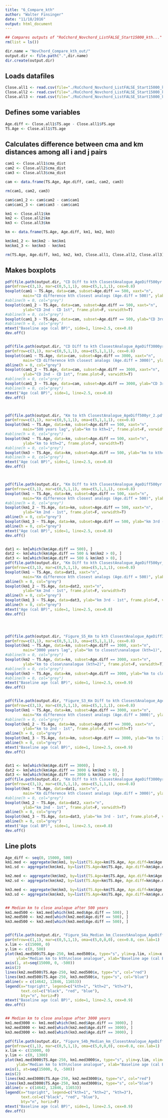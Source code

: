 ```yaml
---
title: "6_Compare_kth"
author: "Walter Finsinger"
date: "11/18/2016"
output: html_document
---
```



```r
## Compares outputs of "RoCchord_Novchord_ListFALSE_Start15000_kth..."
rm(list = ls())

dir.name = "NovChord_Compare_kth_out/"
output.dir <- file.path(".",dir.name)
dir.create(output.dir)
```

## Loads datafiles ####
```r
Close.all1 <- read.csv(file="./RoCchord_Novchord_ListFALSE_Start15000_kth1/All_closest_analogs.csv", header=TRUE)
Close.all2 <- read.csv(file="./RoCchord_Novchord_ListFALSE_Start15000_kth2/All_closest_analogs.csv", header=TRUE)
Close.all3 <- read.csv(file="./RoCchord_Novchord_ListFALSE_Start15000_kth3/All_closest_analogs.csv", header=TRUE)
```

## Defines some variables ####
```r
Age.diff <- Close.all1$TS.age - Close.all1$FS.age
TS.Age <- Close.all1$TS.age
```

## Calculates difference between cma and km distances among all i and j pairs ####
```r
cam1 <- Close.all1$cma_dist
cam2 <- Close.all2$cma_dist
cam3 <- Close.all3$cma_dist

cam <- data.frame(TS.Age, Age.diff, cam1, cam2, cam3)

rm(cam1, cam2, cam3)

cam$cam1_2 <- cam$cam2 - cam$cam1
cam$cam1_3 <- cam$cam3 - cam$cam1

km1 <- Close.all1$km
km2 <- Close.all2$km
km3 <- Close.all3$km

km <- data.frame(TS.Age, Age.diff, km1, km2, km3)

km$km1_2 <- km$km2 - km$km1
km$km1_3 <- km$km3 - km$km1

rm(TS.Age, Age.diff, km1, km2, km3, Close.all1, Close.all2, Close.all3)
```

## Makes boxplots ####
```r
pdf(file.path(output.dir, "CD Diff to kth ClosestAnalogue_AgeDiff500yr.pdf"))
par(mfrow=c(3,1), mar=c(0,5,1,1), oma=c(5,1,1,1), cex=0.8)
boxplot(cam1 ~ TS.Age, data=cam, subset=Age.diff == 500, xaxt="n",
        main="CD difference kth closest analogs (Age.diff = 500)", ylab="CD 1st", frame.plot=F, varwidth=T)
#abline(h = 0, col="grey")
boxplot(cam1_2 ~ TS.Age, data=cam, subset=Age.diff == 500, xaxt="n",
        ylab="CD 2nd - CD 1st", frame.plot=F, varwidth=T)
#abline(h = 0, col="grey")
boxplot(cam1_3 ~ TS.Age, data=cam, subset=Age.diff == 500, ylab="CD 3rd - CD 1st", frame.plot=F, varwidth=T)
#abline(h = 0, col="grey")
mtext("Baseline age (cal BP)", side=1, line=2.5, cex=0.8)
dev.off()


pdf(file.path(output.dir, "CD Diff to kth ClosestAnalogue_AgeDiff3000yr.pdf"))
par(mfrow=c(3,1), mar=c(0,5,1,1), oma=c(5,1,1,1), cex=0.8)
boxplot(cam1 ~ TS.Age, data=cam, subset=Age.diff == 3000, xaxt="n",
        main="CD difference kth closest analogs (Age.diff = 3000)", ylab="CD to 1st", frame.plot=F, varwidth=T)
abline(h = 0, col="grey")
boxplot(cam1_2 ~ TS.Age, data=cam, subset=Age.diff == 3000, xaxt="n",
        ylab="CD 2nd - CD 1st", frame.plot=F, varwidth=T)
#abline(h = 0, col="grey")
boxplot(cam1_3 ~ TS.Age, data=cam, subset=Age.diff == 3000, ylab="CD 3rd - CD 1st", frame.plot=F, varwidth=T)
#abline(h = 0, col="grey")
mtext("Age (cal BP)", side=1, line=2.5, cex=0.8)
dev.off()



pdf(file.path(output.dir, "Km to kth ClosestAnalogue_AgeDiff500yr_2.pdf"))
par(mfrow=c(3,1), mar=c(0,5,1,1), oma=c(5,1,1,1), cex=0.8)
boxplot(km1 ~ TS.Age, data=km, subset=Age.diff == 500, xaxt="n",
        main="500 years lag", ylab="km to kth=1", frame.plot=F, varwidth=T)
#abline(h = 0, col="grey")
boxplot(km2 ~ TS.Age, data=km, subset=Age.diff == 500, xaxt="n",
        ylab="km to kth=2", frame.plot=F, varwidth=T)
#abline(h = 0, col="grey")
boxplot(km3 ~ TS.Age, data=km, subset=Age.diff == 500, ylab="km to kth=3", frame.plot=F, varwidth=T)
#abline(h = 0, col="grey")
mtext("Age (cal BP)", side=1, line=2.5, cex=0.8)
dev.off()



pdf(file.path(output.dir, "Km Diff to kth ClosestAnalogue_AgeDiff500yr.pdf"))
par(mfrow=c(3,1), mar=c(0,5,1,1), oma=c(5,1,1,1), cex=0.8)
boxplot(km1 ~ TS.Age, data=km, subset=Age.diff == 500, xaxt="n",
        main="Km difference kth closest analogs (Age.diff = 500)", ylab="km 1st", frame.plot=F, varwidth=T)
#abline(h = 0, col="grey")
boxplot(km1_2 ~ TS.Age, data=km, subset=Age.diff == 500, xaxt="n",
        ylab="km 2nd - 1st", frame.plot=F, varwidth=T)
abline(h = 0, col="grey")
boxplot(km1_3 ~ TS.Age, data=km, subset=Age.diff == 500, ylab="km 3rd - 1st", frame.plot=F, varwidth=T)
abline(h = 0, col="grey")
mtext("Age (cal BP)", side=1, line=2.5, cex=0.8)
dev.off()


dat1 <- km[which(km$Age.diff == 500), ]
dat2 <- km[which(km$Age.diff == 500 & km$km2 > 0), ]
dat3 <- km[which(km$Age.diff == 500 & km$km3 > 0), ]
pdf(file.path(output.dir, "Km Diff to kth ClosestAnalogue_AgeDiff500yr_excl0km.pdf"))
par(mfrow=c(3,1), mar=c(0,5,1,1), oma=c(5,1,1,1), cex=0.8)
boxplot(km1 ~ TS.Age, data=dat1, xaxt="n",
        main="Km difference kth closest analogs (Age.diff = 500)", ylab="km 1st", frame.plot=F, varwidth=T)
abline(h = 0, col="grey")
boxplot(km1_2 ~ TS.Age, data=dat2, xaxt="n",
        ylab="km 2nd - 1st", frame.plot=F, varwidth=T)
abline(h = 0, col="grey")
boxplot(km1_3 ~ TS.Age, data=dat3, ylab="km 3rd - 1st", frame.plot=F, varwidth=T)
abline(h = 0, col="grey")
mtext("Age (cal BP)", side=1, line=2.5, cex=0.8)
dev.off()




pdf(file.path(output.dir, "Figure_S5_Km to kth ClosestAnalogue_AgeDiff3000yr_2.pdf"))
par(mfrow=c(3,1), mar=c(0,5,1,1), oma=c(5,1,1,1), cex=0.8)
boxplot(km1 ~ TS.Age, data=km, subset=Age.diff == 3000, xaxt="n",
        main="3000 years lag", ylab="km to closest\nanalogue (kth=1)", frame.plot=F, varwidth=T)
#abline(h = 0, col="grey")
boxplot(km2 ~ TS.Age, data=km, subset=Age.diff == 3000, xaxt="n",
        ylab="km to close\nanalogue (kth=2)", frame.plot=F, varwidth=T)
#abline(h = 0, col="grey")
boxplot(km3 ~ TS.Age, data=km, subset=Age.diff == 3000, ylab="km to close\nanalogue (kth=3)", frame.plot=F, varwidth=T)
#abline(h = 0, col="grey")
mtext("Baseline age (cal BP)", side=1, line=2.5, cex=0.9)
dev.off()


pdf(file.path(output.dir, "Figure_S3_Km Diff to kth ClosestAnalogue_AgeDiff3000yr.pdf"))
par(mfrow=c(3,1), mar=c(0,5,1,1), oma=c(5,1,1,1), cex=0.8)
boxplot(km1 ~ TS.Age, data=km, subset=Age.diff == 3000, xaxt="n",
        main="Km difference kth closest analogs (Age.diff = 3000)", ylab="km to 1st", frame.plot=F, varwidth=T)
#abline(h = 0, col="grey")
boxplot(km1_2 ~ TS.Age, data=km, subset=Age.diff == 3000, xaxt="n",
        ylab="km to 2nd - 1st", frame.plot=F, varwidth=T)
abline(h = 0, col="grey")
boxplot(km1_3 ~ TS.Age, data=km, subset=Age.diff == 3000, ylab="km to 3rd - 1st", frame.plot=F, varwidth=T)
abline(h = 0, col="grey")
mtext("Baseline age (cal BP)", side=1, line=2.5, cex=0.9)
dev.off()


dat1 <- km[which(km$Age.diff == 3000), ]
dat2 <- km[which(km$Age.diff == 3000 & km$km2 > 0), ]
dat3 <- km[which(km$Age.diff == 3000 & km$km3 > 0), ]
pdf(file.path(output.dir, "Km Diff to kth ClosestAnalogue_AgeDiff3000yr_excl0km.pdf"))
par(mfrow=c(3,1), mar=c(0,5,1,1), oma=c(5,1,1,1), cex=0.8)
boxplot(km1 ~ TS.Age, data=dat1, xaxt="n",
        main="Km difference kth closest analogs (Age.diff = 3000)", ylab="km 1st", frame.plot=F, varwidth=T)
#abline(h = 0, col="grey")
boxplot(km1_2 ~ TS.Age, data=dat2, xaxt="n",
        ylab="km 2nd - 1st", frame.plot=F, varwidth=T)
abline(h = 0, col="grey")
boxplot(km1_3 ~ TS.Age, data=dat3, ylab="km 3rd - 1st", frame.plot=F, varwidth=T)
abline(h = 0, col="grey")
mtext("Age (cal BP)", side=1, line=2.5, cex=0.8)
dev.off()
```


## Line plots ####
```r
Age_diff <- seq(0, 15000, 500)
km1.med <- aggregate(km$km1, by=list(TS.Age=km$TS.Age, Age.diff=km$Age.diff), median)
km1.sd <- aggregate(km$km1, by=list(TS.Age=km$TS.Age, Age.diff=km$Age.diff), sd)

km2.med <- aggregate(km$km2, by=list(TS.Age=km$TS.Age, Age.diff=km$Age.diff), median)
km2.sd <- aggregate(km$km2, by=list(TS.Age=km$TS.Age, Age.diff=km$Age.diff), sd)

km3.med <- aggregate(km$km3, by=list(TS.Age=km$TS.Age, Age.diff=km$Age.diff), median)
km3.sd <- aggregate(km$km3, by=list(TS.Age=km$TS.Age, Age.diff=km$Age.diff), sd)


## Median km to close analogue after 500 years
km1.med500 <- km1.med[which(km1.med$Age.diff == 500), ]
km2.med500 <- km2.med[which(km2.med$Age.diff == 500), ]
km3.med500 <- km3.med[which(km3.med$Age.diff == 500), ]


pdf(file.path(output.dir, "Figure_S4a_Median_km_ClosestAnalogue_AgeDiff500yr.pdf"))
par(mfrow=c(1,1), mar=c(0,5,1,1), oma=c(5,0,0,0), cex=0.8, cex.lab=1)
x.lim <- c(15000, 0)
y.lim <- c(0, 500)
plot(km1.med500$TS.Age-250, km1.med500$x, type="s", ylim=y.lim, xlim=x.lim, axes=F,
     ylab="Median km to kth\nclose analogue", xlab="Baseline age (cal BP)", main="500 year lag")
axis(1, at=seq(15000, 0, -500))
axis(2)
lines(km2.med500$TS.Age-250, km2.med500$x, type="s", col="red")
lines(km3.med500$TS.Age-250, km3.med500$x, type="s", col="blue")
abline(v = c(14642, 12846, 11653))
legend(x="topright", legend=c("kth=1", "kth=2", "kth=3"),
       text.col=c("black", "red", "blue"),
       bty="n", horiz=F)
mtext("Baseline age (cal BP)", side=1, line=2.5, cex=0.9)
dev.off()


## Median km to close analogue after 3000 years
km1.med3000 <- km1.med[which(km1.med$Age.diff == 3000), ]
km2.med3000 <- km2.med[which(km2.med$Age.diff == 3000), ]
km3.med3000 <- km3.med[which(km3.med$Age.diff == 3000), ]

pdf(file.path(output.dir, "Figure_S4b_Median_km_ClosestAnalogue_AgeDiff3000yr.pdf"))
par(mfrow=c(1,1), mar=c(0,5,1,1), oma=c(5,0,0,0), cex=0.8, cex.lab=1)
x.lim <- c(15000, 0)
y.lim <- c(0, 1300)
plot(km1.med3000$TS.Age-250, km1.med3000$x, type="s", ylim=y.lim, xlim=x.lim, axes=F,
     ylab="Median km to kth\nclose analogue", xlab="Baseline age (cal BP)", main="3000 years lag")
axis(1, at=seq(15000, 0, -500))
axis(2)
lines(km2.med3000$TS.Age-250, km2.med3000$x, type="s", col="red")
lines(km3.med3000$TS.Age-250, km3.med3000$x, type="s", col="blue")
abline(v = c(14642, 12846, 11653))
legend(x="topright", legend=c("kth=1", "kth=2", "kth=3"),
       text.col=c("black", "red", "blue"),
       bty="n", horiz=F)
mtext("Baseline age (cal BP)", side=1, line=2.5, cex=0.9)
dev.off()

```
